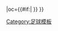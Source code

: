 {{fb team |t=中日德兰 |tan=中日德兰足球俱乐部 |tc=DNK |abb={{#if:{{{abb|}}}|FCM{{0}}}} |oc={{#if:{{{oc|}}}|{{{oc}}} }} }}<!--
--><noinclude>[[Category:足球模板]]</noinclude>